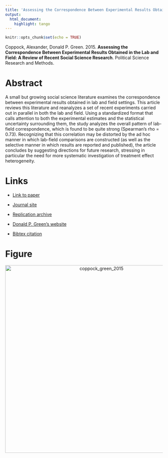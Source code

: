 ```yaml
---
title: 'Assessing the Correspondence Between Experimental Results Obtained in the Lab and Field: A Review of Recent Social Science Research'
output:
  html_document:
    highlight: tango
---
```


```r
knitr::opts_chunk$set(echo = TRUE)
```

Coppock, Alexander, Donald P. Green. 2015. <b>Assessing the Correspondence Between Experimental Results Obtained in the Lab and Field: A Review of Recent Social Science Research</b>. Political Science Research and Methods.

# Abstract
A small but growing social science literature examines the correspondence between experimental results obtained in lab and field settings. This article reviews this literature and reanalyzes a set of recent experiments carried out in parallel in both the lab and field. Using a standardized format that calls attention to both the experimental estimates and the statistical uncertainty surrounding them, the study analyzes the overall pattern of lab-field correspondence, which is found to be quite strong (Spearman's rho = 0.73). Recognizing that this correlation may be distorted by the ad hoc manner in which lab-field comparisons are constructed (as well as the selective manner in which results are reported and published), the article concludes by suggesting directions for future research, stressing in particular the need for more systematic investigation of treatment effect heterogeneity.

# Links
 - <a href='coppock_green_2015.pdf' target='_blank'>Link to paper</a>
 - <a href='https://doi.org/10.1017/psrm.2014.10'target='_blank'>Journal site</a>
 - <a href='https://doi.org/10.7910/DVN/25543'target='_blank'>Replication archive</a>

 - <a href= 'http://www.donaldgreen.com/' target='_blank'>Donald P. Green's website</a>
 - <a href='coppock_green_2015.bib'target='_blank'>Bibtex citation</a>

# Figure
<center><img src="display_figures/coppock_green_2015_display.png" alt="coppock_green_2015" width="600"></center>